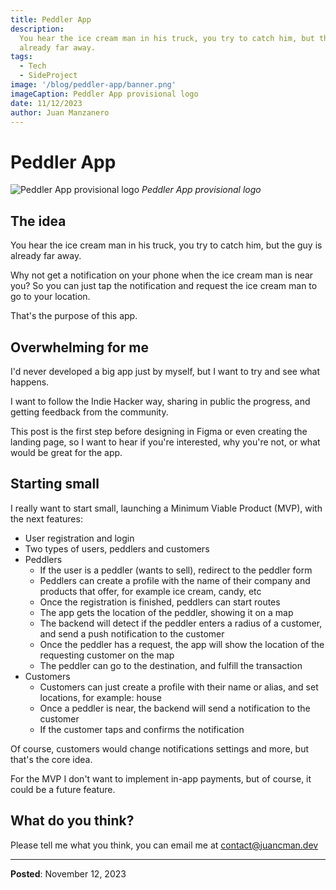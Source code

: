 ```yaml
---
title: Peddler App
description:
  You hear the ice cream man in his truck, you try to catch him, but the guy is
  already far away.
tags:
  - Tech
  - SideProject
image: '/blog/peddler-app/banner.png'
imageCaption: Peddler App provisional logo
date: 11/12/2023
author: Juan Manzanero
---
```


# Peddler App

![Peddler App provisional logo](/blog/peddler-app/banner.png) _Peddler App
provisional logo_

## The idea

You hear the ice cream man in his truck, you try to catch him, but the guy is
already far away.

Why not get a notification on your phone when the ice cream man is near you? So
you can just tap the notification and request the ice cream man to go to your
location.

That's the purpose of this app.

## Overwhelming for me

I'd never developed a big app just by myself, but I want to try and see what
happens.

I want to follow the Indie Hacker way, sharing in public the progress, and
getting feedback from the community.

This post is the first step before designing in Figma or even creating the
landing page, so I want to hear if you're interested, why you're not, or what
would be great for the app.

## Starting small

I really want to start small, launching a Minimum Viable Product (MVP), with the
next features:

- User registration and login
- Two types of users, peddlers and customers
- Peddlers
  - If the user is a peddler (wants to sell), redirect to the peddler form
  - Peddlers can create a profile with the name of their company and products
    that offer, for example ice cream, candy, etc
  - Once the registration is finished, peddlers can start routes
  - The app gets the location of the peddler, showing it on a map
  - The backend will detect if the peddler enters a radius of a customer, and
    send a push notification to the customer
  - Once the peddler has a request, the app will show the location of the
    requesting customer on the map
  - The peddler can go to the destination, and fulfill the transaction
- Customers
  - Customers can just create a profile with their name or alias, and set
    locations, for example: house
  - Once a peddler is near, the backend will send a notification to the customer
  - If the customer taps and confirms the notification

Of course, customers would change notifications settings and more, but that's
the core idea.

For the MVP I don't want to implement in-app payments, but of course, it could
be a future feature.

## What do you think?

Please tell me what you think, you can email me at
[contact@juancman.dev](mailto:contact@juancman.dev)

---

**Posted**: November 12, 2023
